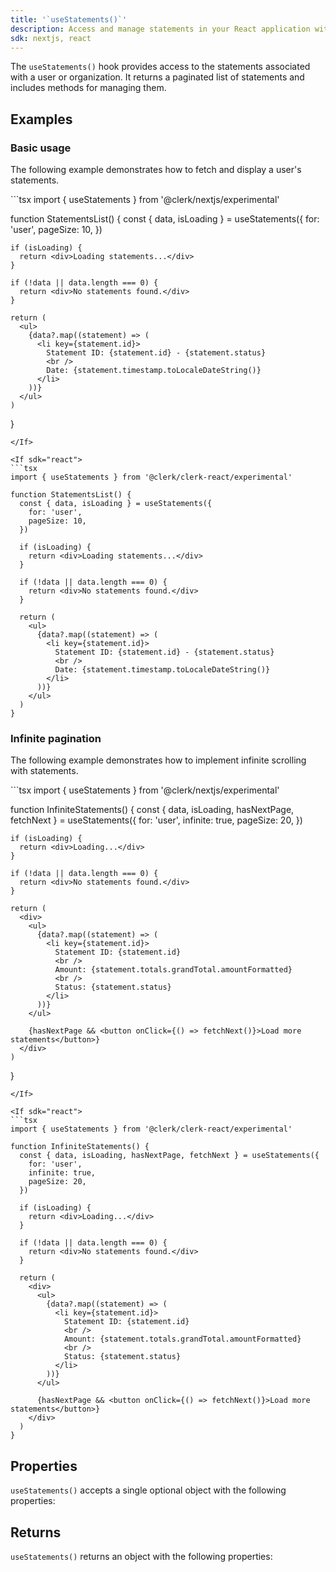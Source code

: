 ```yaml
---
title: '`useStatements()`'
description: Access and manage statements in your React application with Clerk's useStatements() hook.
sdk: nextjs, react
---
```


<Include src="_partials/billing/billing-experimental" />

The `useStatements()` hook provides access to the statements associated with a user or organization. It returns a paginated list of statements and includes methods for managing them.

## Examples

### Basic usage

The following example demonstrates how to fetch and display a user's statements.

<If sdk="nextjs">
  ```tsx
  import { useStatements } from '@clerk/nextjs/experimental'

  function StatementsList() {
    const { data, isLoading } = useStatements({
      for: 'user',
      pageSize: 10,
    })

    if (isLoading) {
      return <div>Loading statements...</div>
    }

    if (!data || data.length === 0) {
      return <div>No statements found.</div>
    }

    return (
      <ul>
        {data?.map((statement) => (
          <li key={statement.id}>
            Statement ID: {statement.id} - {statement.status}
            <br />
            Date: {statement.timestamp.toLocaleDateString()}
          </li>
        ))}
      </ul>
    )
  }
  ```
</If>

<If sdk="react">
  ```tsx
  import { useStatements } from '@clerk/clerk-react/experimental'

  function StatementsList() {
    const { data, isLoading } = useStatements({
      for: 'user',
      pageSize: 10,
    })

    if (isLoading) {
      return <div>Loading statements...</div>
    }

    if (!data || data.length === 0) {
      return <div>No statements found.</div>
    }

    return (
      <ul>
        {data?.map((statement) => (
          <li key={statement.id}>
            Statement ID: {statement.id} - {statement.status}
            <br />
            Date: {statement.timestamp.toLocaleDateString()}
          </li>
        ))}
      </ul>
    )
  }
  ```
</If>

### Infinite pagination

The following example demonstrates how to implement infinite scrolling with statements.

<If sdk="nextjs">
  ```tsx
  import { useStatements } from '@clerk/nextjs/experimental'

  function InfiniteStatements() {
    const { data, isLoading, hasNextPage, fetchNext } = useStatements({
      for: 'user',
      infinite: true,
      pageSize: 20,
    })

    if (isLoading) {
      return <div>Loading...</div>
    }

    if (!data || data.length === 0) {
      return <div>No statements found.</div>
    }

    return (
      <div>
        <ul>
          {data?.map((statement) => (
            <li key={statement.id}>
              Statement ID: {statement.id}
              <br />
              Amount: {statement.totals.grandTotal.amountFormatted}
              <br />
              Status: {statement.status}
            </li>
          ))}
        </ul>

        {hasNextPage && <button onClick={() => fetchNext()}>Load more statements</button>}
      </div>
    )
  }
  ```
</If>

<If sdk="react">
  ```tsx
  import { useStatements } from '@clerk/clerk-react/experimental'

  function InfiniteStatements() {
    const { data, isLoading, hasNextPage, fetchNext } = useStatements({
      for: 'user',
      infinite: true,
      pageSize: 20,
    })

    if (isLoading) {
      return <div>Loading...</div>
    }

    if (!data || data.length === 0) {
      return <div>No statements found.</div>
    }

    return (
      <div>
        <ul>
          {data?.map((statement) => (
            <li key={statement.id}>
              Statement ID: {statement.id}
              <br />
              Amount: {statement.totals.grandTotal.amountFormatted}
              <br />
              Status: {statement.status}
            </li>
          ))}
        </ul>

        {hasNextPage && <button onClick={() => fetchNext()}>Load more statements</button>}
      </div>
    )
  }
  ```
</If>

## Properties

`useStatements()` accepts a single optional object with the following properties:

<Typedoc src="shared/hook-params" />

## Returns

`useStatements()` returns an object with the following properties:

<Typedoc src="shared/use-statements-return" />
